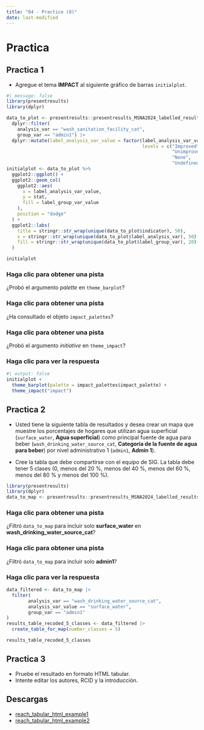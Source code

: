 ```yaml
---
title: "04 - Practice (8)"
date: last-modified
---
```

# Practica

## Practica 1

- Agregue el tema **IMPACT** al siguiente gráfico de barras `initialplot`.

```r
#| message: false
library(presentresults)
library(dplyr)

data_to_plot <- presentresults::presentresults_MSNA2024_labelled_results_table |>
  dplyr::filter(
    analysis_var == "wash_sanitation_facility_cat",
    group_var == "admin1") |> 
  dplyr::mutate(label_analysis_var_value = factor(label_analysis_var_value,
                                                  levels = c("Improved",
                                                             "Unimproved",
                                                             "None",
                                                             "Undefined")))
initialplot <- data_to_plot %>%
  ggplot2::ggplot() +
  ggplot2::geom_col(
    ggplot2::aes(
      x = label_analysis_var_value,
      y = stat,
      fill = label_group_var_value
    ),
    position = "dodge"
  ) +
  ggplot2::labs(
    title = stringr::str_wrap(unique(data_to_plot$indicator), 50),
    x = stringr::str_wrap(unique(data_to_plot$label_analysis_var), 50),
    fill = stringr::str_wrap(unique(data_to_plot$label_group_var), 20)
  )

initialplot
```

::: {.callout-note collapse="true" appearance="minimal"}
### Haga clic para obtener una pista

¿Probó el argumento *palette* en `theme_barplot`?
:::

::: {.callout-note collapse="true" appearance="minimal"}
### Haga clic para obtener una pista

¿Ha consultado el objeto `impact_palettes`?
:::

::: {.callout-note collapse="true" appearance="minimal"}
### Haga clic para obtener una pista

¿Probó el argumento *initiative* en `theme_impact`?

:::

::: {.callout-tip collapse="true" appearance="minimal"}
### Haga clic para ver la respuesta

```r
#| output: false
initialplot + 
  theme_barplot(palette = impact_palettes$impact_palette) +
  theme_impact("impact")
```
:::

## Practica 2

- Usted tiene la siguiente tabla de resultados y desea crear un mapa que muestre los porcentajes de hogares que utilizan agua superficial (`surface_water`, **Agua superficial**) como principal fuente de agua para beber (`wash_drinking_water_source_cat`, **Categoría de la fuente de agua para beber**) por nivel administrativo 1 (`admin1`, **Admin 1**).  

- Cree la tabla que debe compartirse con el equipo de SIG. La tabla debe tener 5 clases (0, menos del 20 %, menos del 40 %, menos del 60 %, menos del 80 % y menos del 100 %).

```r
library(presentresults)
library(dplyr)
data_to_map <- presentresults::presentresults_MSNA2024_labelled_results_table
```

::: {.callout-note collapse="true" appearance="minimal"}
### Haga clic para obtener una pista

¿Filtró `data_to_map` para incluir solo **surface_water** en **wash_drinking_water_source_cat**?

:::

::: {.callout-note collapse="true" appearance="minimal"}
### Haga clic para obtener una pista

¿Filtró `data_to_map` para incluir solo **admin1**?
:::

::: {.callout-tip collapse="true" appearance="minimal"}
### Haga clic para ver la respuesta
```r
data_filtered <- data_to_map |> 
  filter(
        analysis_var == "wash_drinking_water_source_cat",
        analysis_var_value == "surface_water",
        group_var == "admin1"
)
results_table_recoded_5_classes <- data_filtered |> 
  create_table_for_map(number_classes = 5)

results_table_recoded_5_classes
```
:::

## Practica 3

- Pruebe el resultado en formato HTML tabular.
- Intente editar los autores, RCID y la introducción.

## Descargas

- [reach_tabular_html_example1](../templates-quarto/reach_tabular_html_example1.zip)
- [reach_tabular_html_example2](../templates-quarto/reach_tabular_html_example2.zip)
